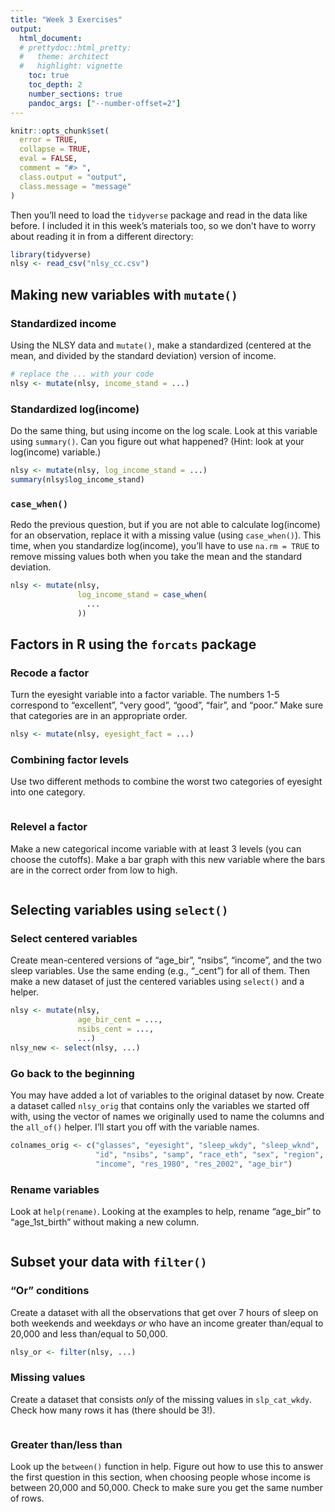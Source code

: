 ```yaml
---
title: "Week 3 Exercises"
output:
  html_document:
  # prettydoc::html_pretty:
  #   theme: architect
  #   highlight: vignette
    toc: true
    toc_depth: 2
    number_sections: true
    pandoc_args: ["--number-offset=2"]
---
```

```r
knitr::opts_chunk$set(
  error = TRUE,
  collapse = TRUE,
  eval = FALSE,
  comment = "#> ",
  class.output = "output",
  class.message = "message"
)
```

Then you'll need to load the `tidyverse` package and read in the data like before. I included it in this week's materials too, so we don't have to worry about reading it in from a different directory:
```r
library(tidyverse)
nlsy <- read_csv("nlsy_cc.csv")
```


## Making new variables with `mutate()`

### Standardized income {-}

Using the NLSY data and `mutate()`, make a standardized (centered at the mean, and divided by the standard deviation) version of income.

```r
# replace the ... with your code
nlsy <- mutate(nlsy, income_stand = ...)
```

### Standardized log(income) {-}

Do the same thing, but using income on the log scale. Look at this variable using `summary()`. Can you figure out what happened? (Hint: look at your log(income) variable.)

```r
nlsy <- mutate(nlsy, log_income_stand = ...)
summary(nlsy$log_income_stand)
```

### `case_when()` {-}

Redo the previous question, but if you are not able to calculate log(income) for an observation, replace it with a missing value (using `case_when()`). This time, when you standardize log(income), you'll have to use `na.rm = TRUE` to remove missing values both when you take the mean and the standard deviation.

```r
nlsy <- mutate(nlsy,
               log_income_stand = case_when(
                 ...
               ))
```

## Factors in R using the `forcats` package

### Recode a factor {-}

Turn the eyesight variable into a factor variable. The numbers 1-5 correspond to "excellent", "very good", "good", "fair", and "poor." Make sure that categories are in an appropriate order.

```r
nlsy <- mutate(nlsy, eyesight_fact = ...)
```

### Combining factor levels {-}


Use two different methods to combine the worst two categories of eyesight into one category.

```r

```

### Relevel a factor {-}

Make a new categorical income variable with at least 3 levels (you can choose the cutoffs). Make a bar graph with this new variable where the bars are in the correct order from low to high.

```r

```

## Selecting variables using `select()`

### Select centered variables {-}

Create mean-centered versions of "age_bir", "nsibs", "income", and the two sleep variables. Use the same ending (e.g., "_cent") for all of them. Then make a new dataset of just the centered variables using `select()` and a helper.

```r
nlsy <- mutate(nlsy,
               age_bir_cent = ...,
               nsibs_cent = ...,
               ...)
nlsy_new <- select(nlsy, ...)
```

### Go back to the beginning {-}

You may have added a lot of variables to the original dataset by now. Create a dataset called `nlsy_orig` that contains only the variables we started off with, using the vector of names we originally used to name the columns and the `all_of()` helper. I'll start you off with the variable names.

```r
colnames_orig <- c("glasses", "eyesight", "sleep_wkdy", "sleep_wknd",
                   "id", "nsibs", "samp", "race_eth", "sex", "region", 
                   "income", "res_1980", "res_2002", "age_bir")


```

### Rename variables {-}

Look at `help(rename)`. Looking at the examples to help, rename "age_bir" to "age_1st_birth" without making a new column.

```r

```

## Subset your data with `filter()`

### "Or" conditions {-}

Create a dataset with all the observations that get over 7 hours of sleep on both weekends and weekdays *or* who have an income greater than/equal to 20,000 and less than/equal to 50,000.

```r
nlsy_or <- filter(nlsy, ...)
```

### Missing values {-}

Create a dataset that consists *only* of the missing values in `slp_cat_wkdy`. Check how many rows it has (there should be 3!).

```r

```

### Greater than/less than {-}

Look up the `between()` function in help. Figure out how to use this to answer the first question in this section, when choosing people whose income is between 20,000 and 50,000. Check to make sure you get the same number of rows.

```r

```